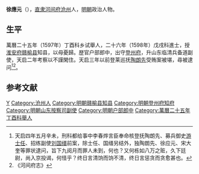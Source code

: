 '''徐應元'''（{{bd|？||？|catIdx=}}），[[直隶|直隶]][[河间府|河间府]][[沧州|沧州]]人，[[明朝|明朝]]政治人物。

== 生平 ==
萬曆二十五年（1597年）丁酉科乡试舉人，二十六年（1598年）戊戌科進士，授[[淮安府|淮安府]][[赣榆县|赣榆县]]知县，以母憂歸。歴官户部郎中，出守[[登州府|登州府]]，升山东临清兵备道副使，天启二年考察以不謹閑住。天启三年以前登莱巡抚[[陶朗先|陶朗先]]受贿案被堪，尋被逮问<ref>天启四年五月辛未，刑科都给事中李春烨言臣奉命核登抚陶朗先、募兵御史[[游士任|游士任]]、招练副使[[刘国缙|刘国缙]]前案，除士任、国缙另结外，独陶朗先、徐应元、宋大奎等罪状逮问，旨下九阅月而罪人未到，何也？又何栋如八万之赃，久下廷尉，尚入京投谒，何怪乎？终日言清饷而饷不清，终日言惩贪而贪愈甚也。</ref><ref>《河间府志》</ref>。

==参考文献==
{{reflist}}

{{萬曆二十六年戊戌科殿試金榜}}
{{DEFAULTSORT:}}
[[Category:徐姓|Y]]
[[Category:沧州人|Category:沧州人]]
[[Category:明朝赣榆县知县|Category:明朝赣榆县知县]]
[[Category:明朝登州府知府|Category:明朝登州府知府]]
[[Category:明朝山东按察司副使|Category:明朝山东按察司副使]]
[[Category:明朝户部郎中|Category:明朝户部郎中]]
[[Category:萬曆二十五年丁酉科舉人|Category:萬曆二十五年丁酉科舉人]]